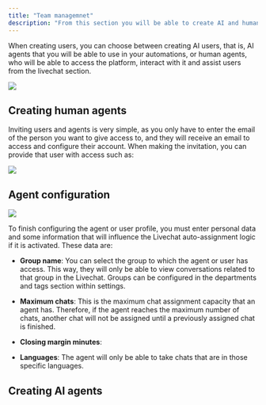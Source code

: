 ```yaml
---
title: "Team managemnet"
description: "From this section you will be able to create AI and human agents to manage conversations."
---
```


When creating users, you can choose between creating AI users, that is, AI agents that you will be able to use in your automations, or human agents, who will be able to access the platform, interact with it and assist users from the livechat section.

![](/agentable.jpg)

## Creating human agents

Inviting users and agents is very simple, as you only have to enter the email of the person you want to give access to, and they will receive an email to access and configure their account. When making the invitation, you can provide that user with access such as:

![](/loviverify.jpg)

## Agent configuration

![](/agentconfiguration.jpg)

To finish configuring the agent or user profile, you must enter personal data and some information that will influence the Livechat auto-assignment logic if it is activated. These data are:

* **Group name**: You can select the group to which the agent or user has access. This way, they will only be able to view conversations related to that group in the Livechat. Groups can be configured in the departments and tags section within settings.

* **Maximum chats**: This is the maximum chat assignment capacity that an agent has. Therefore, if the agent reaches the maximum number of chats, another chat will not be assigned until a previously assigned chat is finished.

* **Closing margin minutes**:

* **Languages**: The agent will only be able to take chats that are in those specific languages.

## Creating AI agents